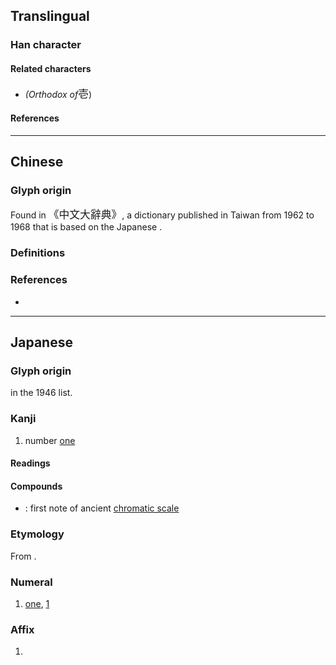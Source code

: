 {{also|壹|弌}}
{{character info}}
==Translingual==
{{ja-forms|壱|[[壹]]|[[壹]]}}
{{commonscat}}

===Han character===
{{Han char|rn=33|rad=士|as=04|sn=7|four=40712|canj=GBP|ids=⿳士冖匕}}

====Related characters====
* {{l|mul|[[壹]]}} ''(Orthodox {{w|Traditional Chinese|traditional form}} of ''<big>壱</big>)

====References====
{{Han ref|kx=0243.041|dkj=05647|dj=0483.080|hdz=10428.021|uh=58F1}}

----

==Chinese==

===Glyph origin===
Found in {{w|Zhongwen Da Cidian}} <big>《中文大辭典》</big>, a dictionary published in Taiwan from 1962 to 1968 that is based on the Japanese {{w|Dai Kan-Wa Jiten}}.

===Definitions===
{{zh-see|壹|v}}

===References===
* {{R:twedu|A00834-007}}

----

==Japanese==
{{ja-kanji forms|壱|壹}}

===Glyph origin===
{{Han simp|壹|f=豆|t=匕}} in the 1946 {{w|Tōyō kanji}} list.

===Kanji===
{{ja-kanji|grade=c|rs=士04|kyu=壹}}

# number [[one]] {{qualifier|used in legal documents}}

====Readings====
{{ja-readings
|goon=いち
|kanon=いつ
|kun=ひと-つ
}}

====Compounds====
* {{ja-r|壱%越|いち%こつ}}: first note of ancient [[chromatic scale]]

===Etymology===
{{ja-kanjitab|いち|yomi=goon}}
From {{der|ja|ltc|sort=いち|-}} {{ltc-l|壹}}.

===Numeral===
{{ja-pos|numeral|いち|kyu=壹}}

# [[one]], [[1]] {{qualifier|used in legal documents}}

===Affix===
{{ja-pos|affix|いち|kyu=壹}}

# {{short for|ja|壱岐国||{{w|Iki Province}}|tr=Iki no kuni}}